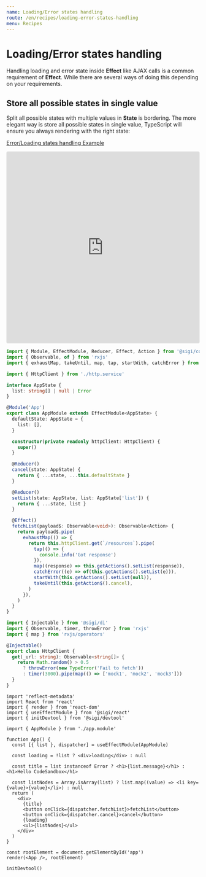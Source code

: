 ```yaml
---
name: Loading/Error states handling
route: /en/recipes/loading-error-states-handling
menu: Recipes
---
```


# Loading/Error states handling
Handling loading and error state inside **Effect** like AJAX calls is a common requirement of **Effect**. While there are several ways of doing this depending on your requirements.

## Store all possible states in single value
Split all possible states with multiple values in **State** is bordering. The more elegant way is store all possible states in single value, TypeScript will ensure you always rendering with the right state:

[Error/Loading states handling Example](https://codesandbox.io/s/sigi-recipes-error-loading-handling-n7rsu)

<iframe
  src="https://codesandbox.io/embed/sigi-recipes-error-loading-handling-n7rsu?fontsize=14&hidenavigation=1&module=%2Fsrc%2Fapp.module.ts&theme=dark"
  style="width:100%; height:500px; border:0; border-radius: 4px; overflow:hidden;"
  title="sigi-recipes-error-loading-handling-n7rsu"
  allow="geolocation; microphone; camera; midi; vr; accelerometer; gyroscope; payment; ambient-light-sensor; encrypted-media; usb"
  sandbox="allow-modals allow-forms allow-popups allow-scripts allow-same-origin"
></iframe>

```ts
import { Module, EffectModule, Reducer, Effect, Action } from '@sigi/core'
import { Observable, of } from 'rxjs'
import { exhaustMap, takeUntil, map, tap, startWith, catchError } from 'rxjs/operators'

import { HttpClient } from './http.service'

interface AppState {
  list: string[] | null | Error
}

@Module('App')
export class AppModule extends EffectModule<AppState> {
  defaultState: AppState = {
    list: [],
  }

  constructor(private readonly httpClient: HttpClient) {
    super()
  }

  @Reducer()
  cancel(state: AppState) {
    return { ...state, ...this.defaultState }
  }

  @Reducer()
  setList(state: AppState, list: AppState['list']) {
    return { ...state, list }
  }

  @Effect()
  fetchList(payload$: Observable<void>): Observable<Action> {
    return payload$.pipe(
      exhaustMap(() => {
        return this.httpClient.get(`/resources`).pipe(
          tap(() => {
            console.info('Got response')
          }),
          map((response) => this.getActions().setList(response)),
          catchError((e) => of(this.getActions().setList(e))),
          startWith(this.getActions().setList(null)),
          takeUntil(this.getAction$().cancel),
        )
      }),
    )
  }
}

```

```ts
import { Injectable } from '@sigi/di'
import { Observable, timer, throwError } from 'rxjs'
import { map } from 'rxjs/operators'

@Injectable()
export class HttpClient {
  get(_url: string): Observable<string[]> {
    return Math.random() > 0.5
      ? throwError(new TypeError('Fail to fetch'))
      : timer(3000).pipe(map(() => ['mock1', 'mock2', 'mock3']))
  }
}
```

```tsx
import 'reflect-metadata'
import React from 'react'
import { render } from 'react-dom'
import { useEffectModule } from '@sigi/react'
import { initDevtool } from '@sigi/devtool'

import { AppModule } from './app.module'

function App() {
  const [{ list }, dispatcher] = useEffectModule(AppModule)

  const loading = !list ? <div>loading</div> : null

  const title = list instanceof Error ? <h1>{list.message}</h1> : <h1>Hello CodeSandbox</h1>

  const listNodes = Array.isArray(list) ? list.map((value) => <li key={value}>{value}</li>) : null
  return (
    <div>
      {title}
      <button onClick={dispatcher.fetchList}>fetchList</button>
      <button onClick={dispatcher.cancel}>cancel</button>
      {loading}
      <ul>{listNodes}</ul>
    </div>
  )
}

const rootElement = document.getElementById('app')
render(<App />, rootElement)

initDevtool()

```
